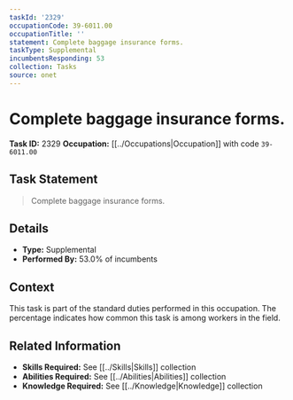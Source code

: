 ```yaml
---
taskId: '2329'
occupationCode: 39-6011.00
occupationTitle: ''
statement: Complete baggage insurance forms.
taskType: Supplemental
incumbentsResponding: 53
collection: Tasks
source: onet
---
```

# Complete baggage insurance forms.

**Task ID:** 2329
**Occupation:** [[../Occupations|Occupation]] with code `39-6011.00`

## Task Statement

> Complete baggage insurance forms.

## Details

- **Type:** Supplemental
- **Performed By:** 53.0% of incumbents

## Context

This task is part of the standard duties performed in this occupation. The percentage indicates how common this task is among workers in the field.

## Related Information

- **Skills Required:** See [[../Skills|Skills]] collection
- **Abilities Required:** See [[../Abilities|Abilities]] collection
- **Knowledge Required:** See [[../Knowledge|Knowledge]] collection
